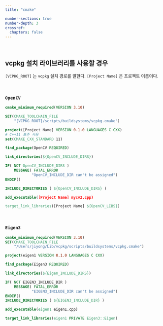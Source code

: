 ```yaml
---
title: "cmake"

number-sections: true
number-depth: 3
crossref:
  chapters: false
---
```


</br>

## vcpkg 설치 라이브러리를 사용할 경우

`[VCPKG_ROOT]` 는 `vcpkg` 설치 경로를 말한다. `[Project Name]` 은 프로젝트 이름이다.

</br>

### `OpenCV` 


```.cmake
cmake_minimum_required(VERSION 3.10)

SET(CMAKE_TOOLCHAIN_FILE 
    "[VCPKG_ROOT]/scripts/buildsystems/vcpkg.cmake")

project([Project Name] VERSION 0.1.0 LANGUAGES C CXX)
# C++11 표준 사용
set(CMAKE_CXX_STANDARD 11)

find_package(OpenCV REQUIRED)

link_directories(${OpenCV_INCLUDE_DIRS}) 

IF( NOT OpenCV_INCLUDE_DIRS )
    MESSAGE( FATAL_ERROR 
            "OpenCV_INCLUDE_DIR can't be assigned")
ENDIF()

INCLUDE_DIRECTORIES ( ${OpenCV_INCLUDE_DIRS} )

add_executable([Project Name] mycv2.cpp)

target_link_libraries([Project Name] ${OpenCV_LIBS})
```

</br>

### `Eigen3`
```.cmake
cmake_minimum_required(VERSION 3.10)
SET(CMAKE_TOOLCHAIN_FILE 
    "/Users/jiyong/Lib/vcpkg/scripts/buildsystems/vcpkg.cmake")

project(eigen1 VERSION 0.1.0 LANGUAGES C CXX)

find_package(Eigen3 REQUIRED)

link_directories(${Eigen_INCLUDE_DIRS}) 

IF( NOT EIGEN3_INCLUDE_DIR )
    MESSAGE( FATAL_ERROR 
            "EIGEN3_INCLUDE_DIR can't be assigned")
ENDIF()
INCLUDE_DIRECTORIES ( ${EIGEN3_INCLUDE_DIR} )

add_executable(eigen1 eigen1.cpp)

target_link_libraries(eigen1 PRIVATE Eigen3::Eigen)
```
